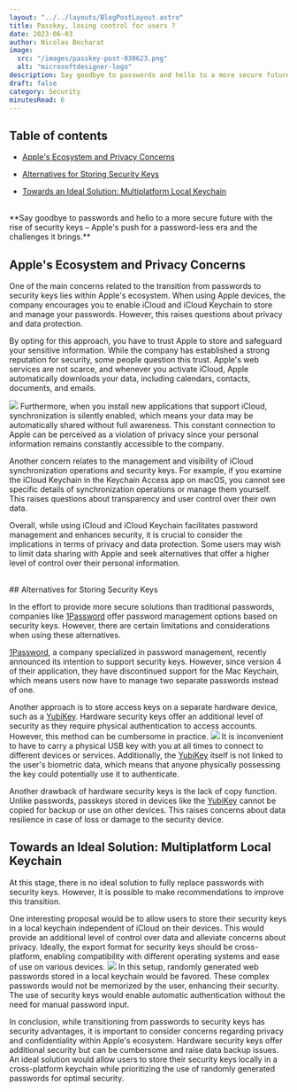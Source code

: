 ```yaml
---
layout: "../../layouts/BlogPostLayout.astro"
title: Passkey, losing control for users ? 
date: 2023-06-03
author: Nicolas Becharat
image:
  src: "/images/passkey-post-030623.png"
  alt: "microsoftdesigner-logo"
description: Say goodbye to passwords and hello to a more secure future with the rise of security keys – Apple's push for a password-less era and the challenges it brings.
draft: false
category: Security
minutesRead: 6
---
```

## Table of contents

*   [Apple's Ecosystem and Privacy Concerns](#apple's-ecosystem-and-privacy-concerns)

*   [Alternatives for Storing Security Keys](#alternatives-for-storing-security-keys)

*   [Towards an Ideal Solution: Multiplatform Local Keychain](#towards-an-ideal-solution-multiplatform-local-keychain)

<br/>
**Say goodbye to passwords and hello to a more secure future with the rise of security keys – Apple's push for a password-less era and the challenges it brings.**

## Apple's Ecosystem and Privacy Concerns


One of the main concerns related to the transition from passwords to security keys lies within Apple's ecosystem. When using Apple devices, the company encourages you to enable iCloud and iCloud Keychain to store and manage your passwords. However, this raises questions about privacy and data protection.

By opting for this approach, you have to trust Apple to store and safeguard your sensitive information. While the company has established a strong reputation for security, some people question this trust. Apple's web services are not scarce, and whenever you activate iCloud, Apple automatically downloads your data, including calendars, contacts, documents, and emails.

<img src="https://developer.apple.com/passkeys/images/screen-hero-large_2x.png" class="max-w-full h-auto block m-auto lg:max-w-[60%]" />
Furthermore, when you install new applications that support iCloud, synchronization is silently enabled, which means your data may be automatically shared without full awareness. This constant connection to Apple can be perceived as a violation of privacy since your personal information remains constantly accessible to the company.

Another concern relates to the management and visibility of iCloud synchronization operations and security keys. For example, if you examine the iCloud Keychain in the Keychain Access app on macOS, you cannot see specific details of synchronization operations or manage them yourself. This raises questions about transparency and user control over their own data.

Overall, while using iCloud and iCloud Keychain facilitates password management and enhances security, it is crucial to consider the implications in terms of privacy and data protection. Some users may wish to limit data sharing with Apple and seek alternatives that offer a higher level of control over their personal information.

<br/>
## Alternatives for Storing Security Keys

In the effort to provide more secure solutions than traditional passwords, companies like [1Password](https://1password.com/fr) offer password management options based on security keys. However, there are certain limitations and considerations when using these alternatives.

[1Password](https://1password.com/fr), a company specialized in password management, recently announced its intention to support security keys. However, since version 4 of their application, they have discontinued support for the Mac Keychain, which means users now have to manage two separate passwords instead of one.

Another approach is to store access keys on a separate hardware device, such as a [YubiKey](https://www.yubico.com/). Hardware security keys offer an additional level of security as they require physical authentication to access accounts. However, this method can be cumbersome in practice.
<img  src="https://s3.ap-northeast-1.amazonaws.com/gimg.gateimg.com/learn/36ceb281f893ee6eb443721bbabd40227b23225c.jpg" class="max-w-full h-auto block m-auto lg:max-w-[60%]" />
It is inconvenient to have to carry a physical USB key with you at all times to connect to different devices or services. Additionally, the [YubiKey](https://www.yubico.com/) itself is not linked to the user's biometric data, which means that anyone physically possessing the key could potentially use it to authenticate.

Another drawback of hardware security keys is the lack of copy function. Unlike passwords, passkeys stored in devices like the [YubiKey](https://www.yubico.com/) cannot be copied for backup or use on other devices. This raises concerns about data resilience in case of loss or damage to the security device.
<br/>

## Towards an Ideal Solution: Multiplatform Local Keychain

At this stage, there is no ideal solution to fully replace passwords with security keys. However, it is possible to make recommendations to improve this transition.

One interesting proposal would be to allow users to store their security keys in a local keychain independent of iCloud on their devices. This would provide an additional level of control over data and alleviate concerns about privacy. Ideally, the export format for security keys should be cross-platform, enabling compatibility with different operating systems and ease of use on various devices.
<img src="https://www.hellotech.com/blog/wp-content/uploads/2022/09/How-Do-Passkeys-Work-1.jpg" class="max-w-full h-auto block m-auto lg:max-w-[60%]"/>
In this setup, randomly generated web passwords stored in a local keychain would be favored. These complex passwords would not be memorized by the user, enhancing their security. The use of security keys would enable automatic authentication without the need for manual password input.

In conclusion, while transitioning from passwords to security keys has security advantages, it is important to consider concerns regarding privacy and confidentiality within Apple's ecosystem. Hardware security keys offer additional security but can be cumbersome and raise data backup issues. An ideal solution would allow users to store their security keys locally in a cross-platform keychain while prioritizing the use of randomly generated passwords for optimal security.
